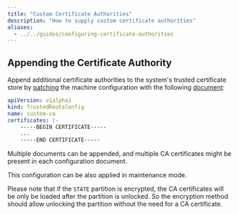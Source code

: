 ```yaml
---
title: "Custom Certificate Authorities"
description: "How to supply custom certificate authorities"
aliases:
  - ../../guides/configuring-certificate-authorities
---
```


## Appending the Certificate Authority

Append additional certificate authorities to the system's trusted certificate store by [patching](../configure-your-talos-cluster/system-configuration/patching) the machine configuration with the following
[document](../reference/configuration/security/trustedrootsconfig):

```yaml
apiVersion: v1alpha1
kind: TrustedRootsConfig
name: custom-ca
certificates: |-
    -----BEGIN CERTIFICATE-----
    ...
    -----END CERTIFICATE-----
```

Multiple documents can be appended, and multiple CA certificates might be present in each configuration document.

This configuration can be also applied in maintenance mode.

Please note that if the `STATE` partition is encrypted, the CA certificates will be only be loaded after the partition is unlocked.
So the encryption method should allow unlocking the partition without the need for a CA certificate.
